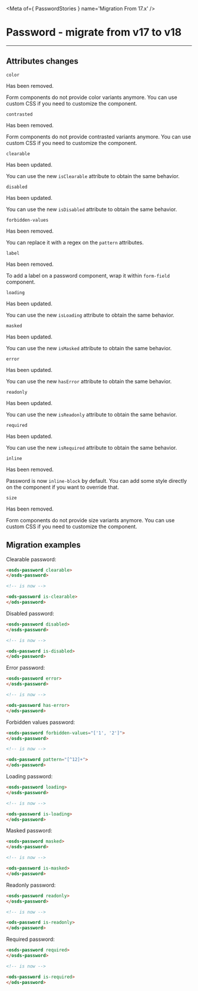 
<Meta of={ PasswordStories } name='Migration From 17.x' />

# Password - migrate from v17 to v18
----

## Attributes changes

`color ` <ods-badge size="sm" color="critical" icon="circle-xmark" label="Removed"></ods-badge>

Has been removed.

Form components do not provide color variants anymore.
You can use custom CSS if you need to customize the component.

`contrasted` <ods-badge size="sm" color="critical" icon="circle-xmark" label="Removed"></ods-badge>

Has been removed.

Form components do not provide contrasted variants anymore.
You can use custom CSS if you need to customize the component.

`clearable` <ods-badge size="sm" icon="circle-info" label="Updated"></ods-badge>

Has been updated.

You can use the new `isClearable` attribute to obtain the same behavior.

`disabled` <ods-badge size="sm" icon="circle-info" label="Updated"></ods-badge>

Has been updated.

You can use the new `isDisabled` attribute to obtain the same behavior.

`forbidden-values` <ods-badge size="sm" color="critical" icon="circle-xmark" label="Removed"></ods-badge>

Has been removed.

You can replace it with a regex on the `pattern` attributes.

`label` <ods-badge size="sm" color="critical" icon="circle-xmark" label="Removed"></ods-badge>

Has been removed.

To add a label on a password component, wrap it within `form-field` component.

`loading` <ods-badge size="sm" icon="circle-info" label="Updated"></ods-badge>

Has been updated.

You can use the new `isLoading` attribute to obtain the same behavior.

`masked` <ods-badge size="sm" icon="circle-info" label="Updated"></ods-badge>

Has been updated.

You can use the new `isMasked` attribute to obtain the same behavior.

`error` <ods-badge size="sm" icon="circle-info" label="Updated"></ods-badge>

Has been updated.

You can use the new `hasError` attribute to obtain the same behavior.

`readonly` <ods-badge size="sm" icon="circle-info" label="Updated"></ods-badge>

Has been updated.

You can use the new `isReadonly` attribute to obtain the same behavior.

`required` <ods-badge size="sm" icon="circle-info" label="Updated"></ods-badge>

Has been updated.

You can use the new `isRequired` attribute to obtain the same behavior.

`inline` <ods-badge size="sm" color="critical" icon="circle-xmark" label="Removed"></ods-badge>

Has been removed.

Password is now `inline-block` by default.
You can add some style directly on the component if you want to override that.

`size ` <ods-badge size="sm" color="critical" icon="circle-xmark" label="Removed"></ods-badge>

Has been removed.

Form components do not provide size variants anymore.
You can use custom CSS if you need to customize the component.

## Migration examples

Clearable password:
```html
<osds-password clearable>
</osds-password>

<!-- is now -->

<ods-password is-clearable>
</ods-password>
```

Disabled password:
```html
<osds-password disabled>
</osds-password>

<!-- is now -->

<ods-password is-disabled>
</ods-password>
```

Error password:
```html
<osds-password error>
</osds-password>

<!-- is now -->

<ods-password has-error>
</ods-password>
```

Forbidden values password:
```html
<osds-password forbidden-values="['1', '2']">
</osds-password>

<!-- is now -->

<ods-password pattern="[^12]+">
</ods-password>
```

Loading password:
```html
<osds-password loading>
</osds-password>

<!-- is now -->

<ods-password is-loading>
</ods-password>
```

Masked password:
```html
<osds-password masked>
</osds-password>

<!-- is now -->

<ods-password is-masked>
</ods-password>
```

Readonly password:
```html
<osds-password readonly>
</osds-password>

<!-- is now -->

<ods-password is-readonly>
</ods-password>
```

Required password:
```html
<osds-password required>
</osds-password>

<!-- is now -->

<ods-password is-required>
</ods-password>
```
